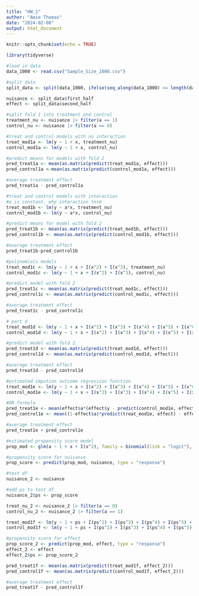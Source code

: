 ```yaml
---
title: "HW_1"
author: "Amie Thomas"
date: "2024-02-08"
output: html_document
---
```


```r
knitr::opts_chunk$set(echo = TRUE)
```

```r
library(tidyverse)
```

```r
#load in data
data_1000 <- read.csv("Sample_Size_1000.csv")

#split data
split_data <- split(data_1000, ifelse(seq_along(data_1000) <= length(data_1000)/2, "first_half", "second_half"))

nuisance <- split_data$first_half
effect <- split_data$second_half

#split fold 1 into treatment and control
treatment_nu <- nuisance |> filter(a == 1)
control_nu <- nuisance |> filter(a == 0)

#treat and control models with no interaction
treat_mod1a <- lm(y ~ 1 + x, treatment_nu)
control_mod1a <- lm(y ~ 1 + x, control_nu)

#predict means for models with fold 2
pred_treat1a <- mean(as.matrix(predict(treat_mod1a, effect)))
pred_control1a <-mean(as.matrix(predict(control_mod1a, effect)))

#average treatment effect
pred_treat1a - pred_control1a

```
```r
#treat and control models with interaction
#a is constant, why interaction term
treat_mod1b <- lm(y ~ a*x, treatment_nu)
control_mod1b <- lm(y ~ a*x, control_nu)

#predict means for model with fold 2
pred_treat1b <- mean(as.matrix(predict(treat_mod1b, effect)))
pred_control1b <- mean(as.matrix(predict(control_mod1b, effect)))

#average treatment effect
pred_treat1b-pred_control1b

```

```r
#polynomials models
treat_mod1c <- lm(y ~ 1 + x + I(x^2) + I(x^3), treatment_nu)
control_mod1c <- lm(y ~ 1 + x + I(x^2) + I(x^3), control_nu)

#predict model with fold 2
pred_treat1c <- mean(as.matrix(predict(treat_mod1c, effect)))
pred_control1c <- mean(as.matrix(predict(control_mod1c, effect)))

#average treatment effect
pred_treat1c - pred_control1c

```
```r
# part d
treat_mod1d <- lm(y ~ 1 + x + I(x^2) + I(x^3) + I(x^4) + I(x^5) + I(x^6), treatment_nu)
control_mod1d <- lm(y ~ 1 + x + I(x^2) + I(x^3) + I(x^4) + I(x^5) + I(x^6), control_nu)

#predict model with fold 2
pred_treat1d <- mean(as.matrix(predict(treat_mod1d, effect)))
pred_control1d <- mean(as.matrix(predict(control_mod1d, effect)))

#average treatment effect
pred_treat1d - pred_control1d

```
```r
#estimated impution outcome regression function
treat_mod1e <- lm(y ~ 1 + x + I(x^2) + I(x^3) + I(x^4) + I(x^5) + I(x^6), treatment_nu)
control_mod1e <- lm(y ~ 1 + x + I(x^2) + I(x^3) + I(x^4) + I(x^5) + I(x^6), control_nu)

#OR formula
pred_treat1e <- mean(effect$a*(effect$y - predict(control_mod1e, effect)))
pred_control1e <- mean((1-effect$a)*predict(treat_mod1e, effect) - effect$y)

#average treatment effect
pred_treat1e + pred_control1e
```

```r
#estimated propensity score model
prop_mod <- glm(a ~ 1 + x + I(x^2), family = binomial(link = "logit"), nuisance)

#propensity score for nuisance
prop_score <- predict(prop_mod, nuisance, type = "response")

#test df
nuisance_2 <- nuisance

#add ps to test df
nuisance_2$ps <- prop_score

treat_nu_2 <- nuisance_2 |> filter(a == 0)
control_nu_2 <- nuisance_2 |> filter(a == 1)

treat_mod1f <- lm(y ~ 1 + ps + I(ps^2) + I(ps^3) + I(ps^4) + I(ps^5) + I(ps^6), treat_nu_2)
control_mod1f <- lm(y ~ 1 + ps + I(ps^2) + I(ps^3) + I(ps^4) + I(ps^5) + I(ps^6), control_nu_2)

#propensity score for effect
prop_score_2 <- predict(prop_mod, effect, type = "response")
effect_2 <- effect
effect_2$ps <- prop_score_2

pred_treat1f <- mean(as.matrix(predict(treat_mod1f, effect_2)))
pred_control1f <- mean(as.matrix(predict(control_mod1f, effect_2)))

#average treatment effect
pred_treat1f - pred_control1f 


```





